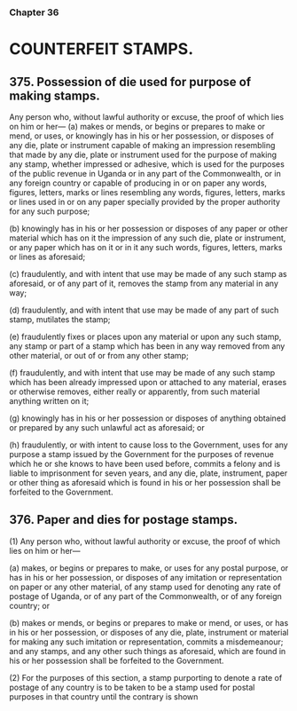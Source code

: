 ### Chapter 36

# COUNTERFEIT STAMPS.

## 375. Possession of die used for purpose of making stamps.
Any person who, without lawful authority or excuse, the proof of which lies
on him or her—
(a) makes or mends, or begins or prepares to make or mend, or uses,
or knowingly has in his or her possession, or disposes of any die,
plate or instrument capable of making an impression resembling
that made by any die, plate or instrument used for the purpose of
making any stamp, whether impressed or adhesive, which is used
for the purposes of the public revenue in Uganda or in any part of
the Commonwealth, or in any foreign country or capable of
producing in or on paper any words, figures, letters, marks or
lines resembling any words, figures, letters, marks or lines used
in or on any paper specially provided by the proper authority for
any such purpose; 

(b) knowingly has in his or her possession or disposes of any paper
or other material which has on it the impression of any such die,
plate or instrument, or any paper which has on it or in it any such
words, figures, letters, marks or lines as aforesaid; 

(c) fraudulently, and with intent that use may be made of any such
stamp as aforesaid, or of any part of it, removes the stamp from
any material in any way; 

(d) fraudulently, and with intent that use may be made of any part of
such stamp, mutilates the stamp; 

(e) fraudulently fixes or places upon any material or upon any such
stamp, any stamp or part of a stamp which has been in any way
removed from any other material, or out of or from any other
stamp; 

(f) fraudulently, and with intent that use may be made of any such
stamp which has been already impressed upon or attached to any
material, erases or otherwise removes, either really or apparently,
from such material anything written on it; 

(g) knowingly has in his or her possession or disposes of anything
obtained or prepared by any such unlawful act as aforesaid; or

(h) fraudulently, or with intent to cause loss to the Government, uses
for any purpose a stamp issued by the Government for the
purposes of revenue which he or she knows to have been used
before,
commits a felony and is liable to imprisonment for seven years, and any die,
plate, instrument, paper or other thing as aforesaid which is found in his or
her possession shall be forfeited to the Government.

## 376. Paper and dies for postage stamps.
(1) Any person who, without lawful authority or excuse, the proof of
which lies on him or her—

(a) makes, or begins or prepares to make, or uses for any postal
purpose, or has in his or her possession, or disposes of any
imitation or representation on paper or any other material, of any
stamp used for denoting any rate of postage of Uganda, or of any
part of the Commonwealth, or of any foreign country; or

(b) makes or mends, or begins or prepares to make or mend, or uses,
or has in his or her possession, or disposes of any die, plate,
instrument or material for making any such imitation or
representation,
commits a misdemeanour; and any stamps, and any other such things as
aforesaid, which are found in his or her possession shall be forfeited to the
Government.

(2) For the purposes of this section, a stamp purporting to denote a
rate of postage of any country is to be taken to be a stamp used for postal
purposes in that country until the contrary is shown